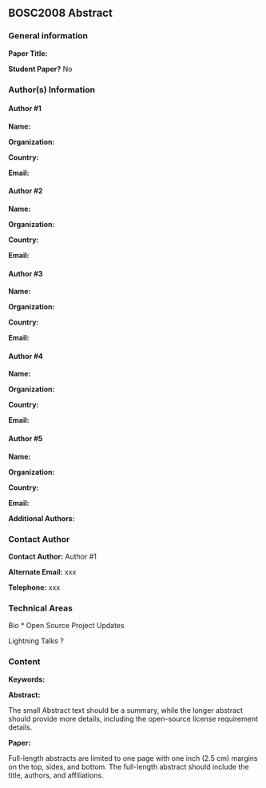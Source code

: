 ==BOSC2008 Abstract==

===General information===

'''Paper Title:'''

'''Student Paper?'''  No


===Author(s) Information===

====Author #1====
'''Name:'''

'''Organization:'''

'''Country:'''

'''Email:'''

====Author #2====
'''Name:'''

'''Organization:'''

'''Country:'''

'''Email:'''

====Author #3====
'''Name:'''

'''Organization:'''

'''Country:'''

'''Email:'''

====Author #4====
'''Name:'''

'''Organization:'''

'''Country:'''

'''Email:'''

====Author #5====
'''Name:'''

'''Organization:'''

'''Country:'''

'''Email:'''


'''Additional Authors:'''


===Contact Author===

'''Contact Author:'''  Author #1

'''Alternate Email:''' xxx

'''Telephone:''' xxx


===Technical Areas===

Bio * Open Source Project Updates

Lightning Talks  ?


===Content===

'''Keywords:'''

'''Abstract:'''

The small Abstract text should be a summary, while the longer abstract should provide more details, including the open-source license requirement details.

'''Paper:'''

Full-length abstracts are limited to one page with one inch (2.5 cm) margins on the top, sides, and bottom.  The full-length abstract should include the title, authors, and affiliations.